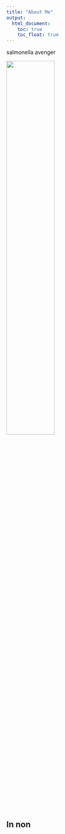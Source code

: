```yaml
---
title: "About Me"
output: 
  html_document:
    toc: true
    toc_float: true
---
```



salmonella avenger 

<img src="image/headshot.jpeg" style="width:50%">


## In non 






